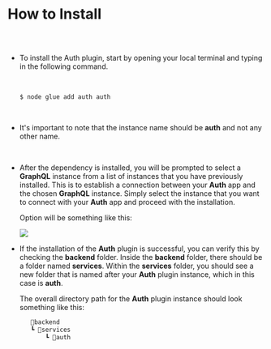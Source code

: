 
<Meta pageTitle="How to Install | Auth" description="How to Install | Auth" />





# How to Install

##

<br/>

* To install the Auth plugin, start by opening your local terminal and typing in the following command. 

  <br/>

    ```bash
    $ node glue add auth auth
    ```

  <br/>
    
* It's important to note that the instance name should be **auth** and not any other name. 

  <br/>

* After the dependency is installed, you will be prompted to select a **GraphQL** instance from a list of instances that you have previously installed. This is to establish a connection between your **Auth** app and the chosen **GraphQL** instance. Simply select the instance that you want to connect with your **Auth** app and proceed with the installation.

  Option will be something like this:
    
    <img src='/assets/authScreenshot.png'/>
    

  <br/>

* If the installation of the **Auth** plugin is successful, you can verify this by checking the **backend** folder. Inside the **backend** folder, there should be a folder named **services**. Within the **services** folder, you should see a new folder that is named after your **Auth** plugin instance, which in this case is **auth**.

  The overall directory path for the **Auth** plugin instance should look something like this:
      
   ```jsx
      📂backend
      ┗ 📂services
          ┗ 📂auth
    ```
